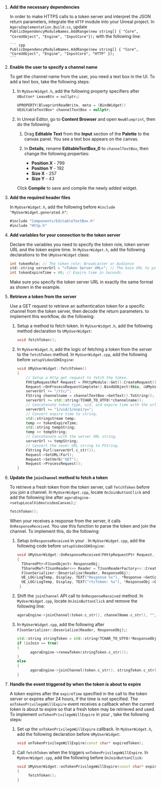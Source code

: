 <PlatformWrapper platform="unreal">

1.  **Add the necessary dependencies**

    In order to make HTTPS calls to a token server and interpret the JSON return parameters, integrate the `HTTP` module into your Unreal project. In `AgoraImplementation.Build.cs`, update `PublicDependencyModuleNames.AddRange(new string[] { "Core", "CoreUObject", "Engine", "InputCore"});` with the following line:

        ``` cpp
        PublicDependencyModuleNames.AddRange(new string[] { "Core", "CoreUObject", "Engine", "InputCore", "HTTP" });
        ```

3.  **Enable the user to specify a channel name**
    
    To get the channel name from the user, you need a text box in the UI. To add a text box, take the following steps:

    1. In `MyUserWidget.h`, add the following property specifiers after `UButton* LeaveBtn = nullptr;`:

        ``` cpp
        UPROPERTY(BlueprintReadWrite, meta = (BindWidget))
		UEditableTextBox* channelTextBox = nullptr;
        ```

    2. In Unreal Editor, go to **Content Browser** and open `NewBlueprint`, then do the following:

        1. Drag **Editable Text** from the **Input** section of the **Palette** to the canvas panel. You see a text box appears on the canvas.

        1. In **Details**, rename **EditableTextBox_0** to `channelTextBox`, then change the following properties:

            * **Position X** - 799
            * **Position Y** - 192
            * **Size X** - 257
            * **Size Y** - 43

        Click **Compile** to save and compile the newly added widget.

4.  **Add the required header files**

    In `MyUserWidget.h`, add the following before `#include "MyUserWidget.generated.h"`:

    ``` java
    #include "Components/EditableTextBox.h"
    #include "Http.h"
    ```

5.  **Add variables for your connection to the token server**

    Declare the variables you need to specify the token role, token server URL and the token expire time. In `MyUserWidget.h`, add the following declarations to the `UMyUserWidget` class:

    ``` java
    int tokenRole; // The token role: Broadcaster or Audience
    std::string serverUrl = "<Token Server URL>"; // The base URL to your token server, for example, "https://agora-token-service-production-92ff.up.railway.app".
    int tokenExpireTime = 40; // Expire time in Seconds.
    ```

    Make sure you specify the token server URL in exactly the same format as shown in the example.

7.  **Retrieve a token from the server**

    Use a GET request to retrieve an authentication token for a specific channel from the token server, then decode the return parameters. to implement this workflow, do the following:


    1. Setup a method to fetch token. In `MyUserWidget.h`, add the following method declaration to `UMyUserWidget`:

        ```cpp
       	void fetchToken();
        ```

    2. In `MyUserWidget.h`, add the logic of fetching a token from the server to the `fetchToken` method. In `MyUserWidget.cpp`, add the following before `setupVideoSDKEngine`:

        ```cpp
        void UMyUserWidget::fetchToken()
        {
            // Setup a Http get request to fetch the token.
            FHttpRequestRef Request = FHttpModule::Get().CreateRequest();
            Request->OnProcessRequestComplete().BindUObject(this, &UMyUserWidget::OnResponseReceived);
            serverUrl += "/rtc/";
            FString channelname = channelTextBox->GetText().ToString();
            serverUrl += std::string(TCHAR_TO_UTF8(*channelname));
            // Concatenate token type, uid, and expire time with the url string.
            serverUrl += "1/uid/1/expiry="; 
            // Convert expire time to string.
            std::stringstream temp;
            temp << tokenExpireTime;
            std::string tempString;
            temp >> tempString;
            // Concatenate with the server URL string.
            serverUrl += tempString;
            // Convert the sever URL string to FString.
            FString Furl(serverUrl.c_str());
            Request->SetURL(Furl);
            Request->SetVerb("GET");
            Request->ProcessRequest();
        }
        ```

8.  **Update the `joinChannel` method to fetch a token**
    
    To retrieve a fresh token from the token server, call `fetchToken` before you join a channel. In `MyUserWidget.cpp`, locate `OnJoinButtonClick` and add the following line after `agoraEngine->setupLocalVideo(videoCanvas);`:

    ``` cpp
    fetchToken();
    ```
    When your <Vpl k = "CLIENT"/> receives a response from the server, it calls `OnResponseReceived`. You use this function to parse the token and join the channel. To implement this, do the following:

      1. Setup `OnResponseReceived` in your <Vpl k = "CLIENT"/>. In `MyUserWidget.cpp`, add the following code before `setupVideoSDKEngine`:

          ```cpp
          void UMyUserWidget::OnResponseReceived(FHttpRequestPtr Request, FHttpResponsePtr Response, bool bConnectedSuccessfully)
          {
            TSharedPtr<FJsonObject> ResponseObj;
            TSharedRef<TJsonReader<>> Reader = TJsonReaderFactory<>::Create(Response->GetContentAsString());
            FJsonSerializer::Deserialize(Reader, ResponseObj);
            UE_LOG(LogTemp, Display, TEXT("Response %s"), *Response->GetContentAsString());
            UE_LOG(LogTemp, Display, TEXT("rtcToken: %s"), *ResponseObj->GetStringField("rtcToken"));
           }

      2. Shift the `joinChannel` API call to `OnResponseReceived` method. In `MyUserWidget.cpp`, locate `OnJoinButtonClick` and remove the following line:

          ```cpp
          agoraEngine->joinChannel(token.c_str(), channelName.c_str(), "", 0);
          ```

      3. In `MyUserWidget.cpp`, add the following after `FJsonSerializer::Deserialize(Reader, ResponseObj);`:

          ```cpp
          std::string stringToken = std::string(TCHAR_TO_UTF8(*ResponseObj->GetStringField("rtcToken")));
          if (isJoin == true)
          {
                agoraEngine->renewToken(stringToken.c_str());
          }
          else
          {
                agoraEngine->joinChannel(token.c_str(), stringToken.c_str(), "", 0);
          }
          ```
9.  **Handle the event triggered by <Vg k="AGORA_BACKEND" /> when the token is about to expire**

    A token expires after the `expireTime` specified in the call to the token server or expires after 24 hours, if the time is not specified. The `onTokenPrivilegeWillExpire` event receives a callback when the current token is about to expire so that a fresh token may be retrieved and used. To implement `onTokenPrivilegeWillExpire` in your <Vpl k = "CLIENT"/>, take the following steps:

    1. Set up the `onTokenPrivilegeWillExpire` callback. In `MyUserWidget.h`, add the following declaration before `UMyUserWidget`:
       
       ```cpp
       void onTokenPrivilegeWillExpire(const char* expiredToken);
       ```
    2. Call `fetchToken` when the <Vg k = "VSDK"/> triggers `onTokenPrivilegeWillExpire`. In `MyUserWidget.cpp`, add the following before `OnJoinButtonClick`:

       ```cpp
       void UMyUserWidget::onTokenPrivilegeWillExpire(const char* expiredToken)
       {
            fetchToken();
       }
       ```
    
</PlatformWrapper>
